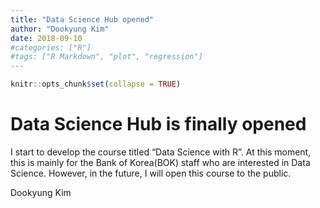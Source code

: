 ```yaml
---
title: "Data Science Hub opened"
author: "Dookyung Kim"
date: 2018-09-10
#categories: ["R"]
#tags: ["R Markdown", "plot", "regression"]
---
```


```r
knitr::opts_chunk$set(collapse = TRUE)
```

# Data Science Hub is finally opened

I start to develop the course titled "Data Science with R". At this moment, this is mainly for the Bank of Korea(BOK) staff who are interested in Data Science. However, in the future, I will open this course to the public.

Dookyung Kim
